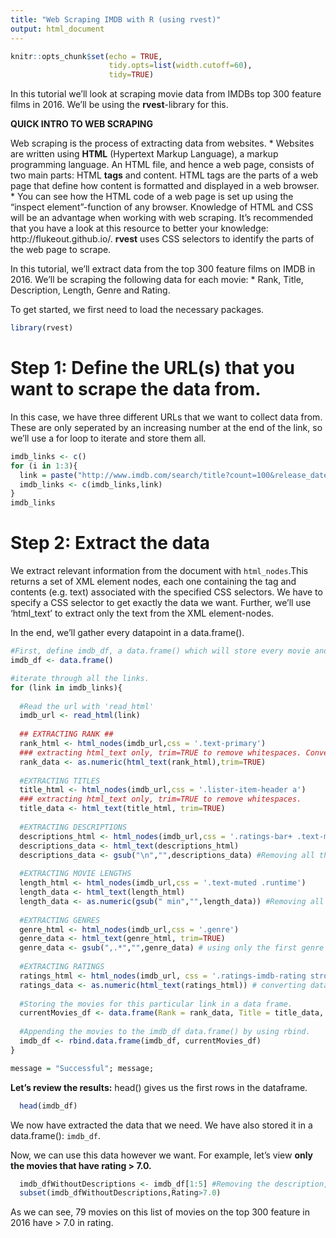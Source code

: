 ```yaml
---
title: "Web Scraping IMDB with R (using rvest)"
output: html_document
---
```


```r
knitr::opts_chunk$set(echo = TRUE,
                      tidy.opts=list(width.cutoff=60),
                      tidy=TRUE)
```

In this tutorial we'll look at scraping movie data from IMDBs top 300 feature films in 2016. We'll be using the **rvest**-library for this. 

**QUICK INTRO TO WEB SCRAPING**

Web scraping is the process of extracting data from websites.
* Websites are written using **HTML** (Hypertext Markup Language), a markup programming language. An HTML file, and hence a web page, consists of two main parts: HTML **tags** and content. HTML tags are the parts of a web page that define how content is formatted and displayed in a web browser. 
* You can see how the HTML code of a web page is set up using the "inspect element"-function of any browser. Knowledge of HTML and CSS will be an advantage when working with web scraping. It's recommended that you have a look at this resource to better your knowledge: http://flukeout.github.io/. **rvest** uses CSS selectors to identify the parts of the web page to scrape.


In this tutorial, we'll extract data from the top 300 feature films on IMDB in 2016. We'll be scraping the following data for each movie: 
* Rank, Title, Description, Length, Genre and Rating. 

To get started, we first need to load the necessary packages. 

```r
library(rvest)
```

# Step 1: Define the URL(s) that you want to scrape the data from.
In this case, we have three different URLs that we want to collect data from. These are only seperated by an increasing number at the end of the link, so we'll use a for loop to iterate and store them all. 

```r
imdb_links <- c()
for (i in 1:3){
  link = paste("http://www.imdb.com/search/title?count=100&release_date=2016,2016&title_type=feature&page=",i,sep="")
  imdb_links <- c(imdb_links,link)
}
imdb_links
```

# Step 2: Extract the data
We extract relevant information from the document with `html_nodes`.This returns a set of XML element nodes, each one containing the tag and contents (e.g. text) associated with the specified CSS selectors. We have to specify a CSS selector to get exactly the data we want. Further, we'll use 'html_text' to extract only the text from the XML element-nodes. 

In the end, we'll gather every datapoint in a data.frame().

```r

#First, define imdb_df, a data.frame() which will store every movie and its data in the end. 
imdb_df <- data.frame()

#iterate through all the links. 
for (link in imdb_links){
  
  #Read the url with 'read_html'
  imdb_url <- read_html(link)
  
  ## EXTRACTING RANK ##
  rank_html <- html_nodes(imdb_url,css = '.text-primary')
  ### extracting html_text only, trim=TRUE to remove whitespaces. Converting to numeric with 'as.numeric()'.
  rank_data <- as.numeric(html_text(rank_html),trim=TRUE) 
  
  #EXTRACTING TITLES
  title_html <- html_nodes(imdb_url,css = '.lister-item-header a')
  ### extracting html_text only, trim=TRUE to remove whitespaces.
  title_data <- html_text(title_html, trim=TRUE)
  
  #EXTRACTING DESCRIPTIONS
  descriptions_html <- html_nodes(imdb_url,css = '.ratings-bar+ .text-muted')
  descriptions_data <- html_text(descriptions_html)
  descriptions_data <- gsub("\n","",descriptions_data) #Removing all the occurences of '\n'
  
  #EXTRACTING MOVIE LENGTHS
  length_html <- html_nodes(imdb_url,css = '.text-muted .runtime')
  length_data <- html_text(length_html)
  length_data <- as.numeric(gsub(" min","",length_data)) #Removing all the occurences of 'min', and making data numeric
  
  #EXTRACTING GENRES
  genre_html <- html_nodes(imdb_url,css = '.genre')
  genre_data <- html_text(genre_html, trim=TRUE)
  genre_data <- gsub(",.*","",genre_data) # using only the first genre for each movie
  
  #EXTRACTING RATINGS
  ratings_html <- html_nodes(imdb_url, css = '.ratings-imdb-rating strong')
  ratings_data <- as.numeric(html_text(ratings_html)) # converting data to numeric
  
  #Storing the movies for this particular link in a data frame.
  currentMovies_df <- data.frame(Rank = rank_data, Title = title_data, Length = length_data, Genre = genre_data, Rating = ratings_data, Description = descriptions_data) 
  
  #Appending the movies to the imdb_df data.frame() by using rbind. 
  imdb_df <- rbind.data.frame(imdb_df, currentMovies_df)
}

message = "Successful"; message;
```

**Let's review the results:**
head() gives us the first rows in the dataframe. 

```r
  head(imdb_df)
```

We now have extracted the data that we need. We have also stored it in a data.frame(): `imdb_df`.

Now, we can use this data however we want. 
For example, let's view **only the movies that have rating > 7.0.**

```r
  imdb_dfWithoutDescriptions <- imdb_df[1:5] #Removing the description, as it takes up too much space.
  subset(imdb_dfWithoutDescriptions,Rating>7.0)
```
As we can see, 79 movies on this list of movies on the top 300 feature in 2016 have > 7.0 in rating. 
